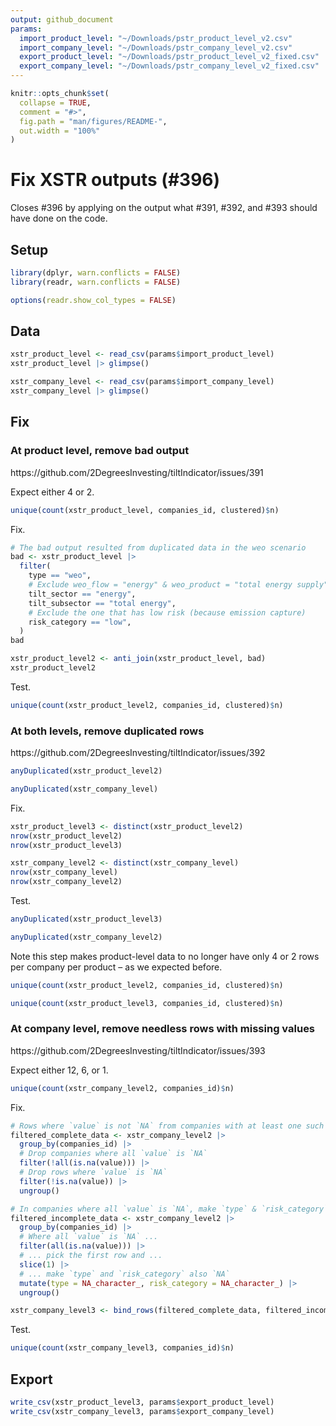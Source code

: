 ```yaml
---
output: github_document
params:
  import_product_level: "~/Downloads/pstr_product_level_v2.csv"
  import_company_level: "~/Downloads/pstr_company_level_v2.csv"
  export_product_level: "~/Downloads/pstr_product_level_v2_fixed.csv"
  export_company_level: "~/Downloads/pstr_company_level_v2_fixed.csv"
---
```


```r
knitr::opts_chunk$set(
  collapse = TRUE,
  comment = "#>",
  fig.path = "man/figures/README-",
  out.width = "100%"
)
```

# Fix XSTR outputs (#396)

Closes #396 by applying on the output what #391, #392, and #393 should have done
on the code.

## Setup

```r
library(dplyr, warn.conflicts = FALSE)
library(readr, warn.conflicts = FALSE)

options(readr.show_col_types = FALSE)
```

## Data

```r
xstr_product_level <- read_csv(params$import_product_level)
xstr_product_level |> glimpse()

xstr_company_level <- read_csv(params$import_company_level)
xstr_company_level |> glimpse()
```

## Fix

### At product level, remove bad output

https://github.com/2DegreesInvesting/tiltIndicator/issues/391

Expect either 4 or 2.

```r
unique(count(xstr_product_level, companies_id, clustered)$n)
```

Fix.

```r
# The bad output resulted from duplicated data in the weo scenario
bad <- xstr_product_level |>
  filter(
    type == "weo",
    # Exclude weo_flow = "energy" & weo_product = "total energy supply"
    tilt_sector == "energy",
    tilt_subsector == "total energy",
    # Exclude the one that has low risk (because emission capture)
    risk_category == "low",
  )
bad

xstr_product_level2 <- anti_join(xstr_product_level, bad)
xstr_product_level2
```

Test.

```r
unique(count(xstr_product_level2, companies_id, clustered)$n)
```

### At both levels, remove duplicated rows

https://github.com/2DegreesInvesting/tiltIndicator/issues/392

```r
anyDuplicated(xstr_product_level2)

anyDuplicated(xstr_company_level)
```

Fix.

```r
xstr_product_level3 <- distinct(xstr_product_level2)
nrow(xstr_product_level2)
nrow(xstr_product_level3)

xstr_company_level2 <- distinct(xstr_company_level)
nrow(xstr_company_level)
nrow(xstr_company_level2)
```

Test.

```r
anyDuplicated(xstr_product_level3)

anyDuplicated(xstr_company_level2)
```

Note this step makes product-level data to no longer have only 4 or 2 rows per company per product -- as we expected before.

```r
unique(count(xstr_product_level2, companies_id, clustered)$n)

unique(count(xstr_product_level3, companies_id, clustered)$n)
```

### At company level, remove needless rows with missing values

https://github.com/2DegreesInvesting/tiltIndicator/issues/393

Expect either 12, 6, or 1.

```r
unique(count(xstr_company_level2, companies_id)$n)
```

Fix.

```r
# Rows where `value` is not `NA` from companies with at least one such `value`
filtered_complete_data <- xstr_company_level2 |>
  group_by(companies_id) |>
  # Drop companies where all `value` is `NA`
  filter(!all(is.na(value))) |>
  # Drop rows where `value` is `NA`
  filter(!is.na(value)) |>
  ungroup()

# In companies where all `value` is `NA`, make `type` & `risk_category` also `NA`
filtered_incomplete_data <- xstr_company_level2 |>
  group_by(companies_id) |>
  # Where all `value` is `NA` ...
  filter(all(is.na(value))) |>
  # ... pick the first row and ...
  slice(1) |>
  # ... make `type` and `risk_category` also `NA`
  mutate(type = NA_character_, risk_category = NA_character_) |>
  ungroup()

xstr_company_level3 <- bind_rows(filtered_complete_data, filtered_incomplete_data)
```

Test.

```r
unique(count(xstr_company_level3, companies_id)$n)
```

## Export

```r
write_csv(xstr_product_level3, params$export_product_level)
write_csv(xstr_company_level3, params$export_company_level)
```
